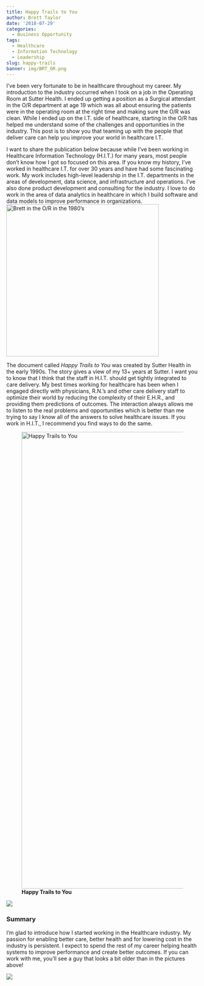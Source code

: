 ```yaml
---
title: Happy Trails to You
author: Brett Taylor
date: '2018-07-29'
categories:
  - Business Opportunity
tags:
  - Healthcare
  - Information Technology
  - Leadership
slug: happy-trails
banner: img/BRT_OR.png
---
```



I've been very fortunate to be in healthcare throughout my career.  My introduction to the industry occurred when I took on a job in the Operating Room at Sutter Health.  I ended up getting a position as a Surgical attendant in the O/R department at age 19 which was all about ensuring the patients were in the operating room at the right time and making sure the O/R was clean. While I ended up on the I.T. side of healthcare, starting in the O/R has helped me understand some of the challenges and opportunities in the industry.  This post is to show you that teaming up with the people that deliver care can help you improve your world in healthcare I.T.
 
I want to share the publication below because while I've been working in Healthcare Information Technology (H.I.T.) for many years, most people don't know how I got so focused on this area.  If you know my history, I've worked in healthcare I.T. for over 30 years and have had some fascinating work.  My work includes high-level leadership in the I.T. departments in the areas of development, data science, and infrastructure and operations.  I've also done product development and consulting for the industry.  I love to do work in the area of data analytics in healthcare in which I build software and data models to improve performance in organizations.  
![__Brett in the O/R in the 1980's__](/blog/2018-07-29-happy-trails_files/BRT_OR.png){width=400px}
 

The document called _Happy Trails to You_ was created by Sutter Health in the early 1990s.  The story gives a view of my 13+ years at Sutter.  I  want you to know that I think that the staff in H.I.T. should get tightly integrated to care delivery. My best times working for healthcare has been when I engaged directly with physicians, R.N.'s and other care delivery staff to optimize their world by reducing the complexity of their E.H.R., and providing them predictions of outcomes.  The interaction always allows me to listen to the real problems and opportunities which is better than me trying to say I know all of the answers to solve healthcare issues.  If you work in H.I.T., I recommend you find ways to do the same.

![__Happy Trails to You__](/blog/2018-07-29-happy-trails_files/Sutter_Page_3_BRT.png){width=1000px height=1200px} 


![](/blog/2018-07-29-happy-trails_files/Sutter_Page_4_BT.png)

### Summary

I'm glad to introduce how I started working in the Healthcare industry. My passion for enabling better care, better health and for lowering cost in the industry is persistent.  I expect to spend the rest of my career helping health systems to improve performance and create better outcomes.  If you can work with me, you'll see a guy that looks a bit older than in the pictures above! 


![](/blog/2018-07-29-happy-trails_files/4d1e6b889d5a0.image.jpg)
